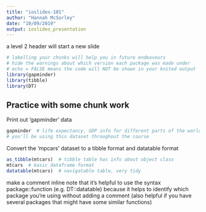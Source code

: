 ```yaml
---
title: "ioslides-101"
author: "Hannah McSorley"
date: "10/09/2019"
output: ioslides_presentation
---
```


a level 2 header will start a new slide
```r
# labelling your chunks will help you in future endeavours
# hide the warnings about which version each package was made under
# echo = FALSE means the code will NOT be shown in your knited output
library(gapminder)
library(tibble)
library(DT)
```

## Practice with some chunk work
Print out 'gapminder' data

```r
gapminder  # life expectancy, GDP info for different parts of the world
# you'll be using this dataset throughout the course
```

Convert the 'mpcars' dataset to a tibble format and datatable format

```r
as_tibble(mtcars)  # tibble table has info about object class
mtcars  # basic dataframe format
datatable(mtcars)  # navigatable table, very tidy
```

make a comment inline
<!--this is an inline comment-->
note that it's helpful to use the syntax package::function (e.g. DT::datatable) because it helps to identify which package you're using without adding a comment (also helpful if you have several packages that might have some similar functions)